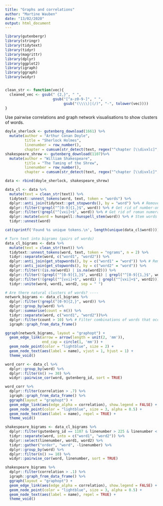 ```yaml
---
title: "Graphs and correlations"
author: "Martine Wauben"
date: "13/02/2020"
output: html_document
---
```



```r
library(gutenbergr)
library(stringr)
library(tidytext)
library(tidyr)
library(magrittr)
library(dplyr)
library(ggplot2)
library(igraph)
library(ggraph)
library(widyr)


clean_str <- function(vec){
  cleaned_vec <- gsub(" {2,}", " ", 
                      gsub("[^a-z0-9-]", " ", 
                           gsub("(\\\\)|(/)", "-", tolower(vec))))
}
```

Use pairwise correlations and graph network visualisations to show clusters of words. 

```r
doyle_sherlock <- gutenberg_download(1661) %>%
  mutate(author = "Arthur Conan Doyle",
         title = "Sherlock Holmes",
         linenumber = row_number(), 
         chapter = cumsum(str_detect(text, regex("^chapter [\\divxlc]", ignore_case = TRUE))))
shakespeare_shrew <- gutenberg_download(1107)%>%
  mutate(author = "William Shakespeare",
         title = "The Taming of the Shrew",
         linenumber = row_number(), 
         chapter = cumsum(str_detect(text, regex("^chapter [\\divxlc]", ignore_case = TRUE))))

data <- rbind(doyle_sherlock, shakespeare_shrew)
```

```r
data_cl <- data %>%
  mutate(text = clean_str(text)) %>%
  tidytext::unnest_tokens(word, text, token = "words") %>%
  dplyr::anti_join(tidytext::get_stopwords(), by = "word") %>% # Remove stop-words
  dplyr::filter(!grepl("^[0-9]{1,}$", word)) %>% # Get rid of number-only 'words'
  dplyr::filter(!grepl("^[vxi]+$", word)) %>% # Get rid of roman numerals
  dplyr::mutate(word = hunspell::hunspell_stem(word)) %>% # Stem words to group better
  tidyr::unnest(word)

cat(sprintf('Found %s unique tokens.\n', length(unique(data_cl$word))))
```

```r
# Turn text into bigrams (pairs of words)
data_cl_bigrams <- data %>%
  mutate(text = clean_str(text)) %>%
  tidytext::unnest_tokens(word, text, token = "ngrams", n = 2) %>%
  tidyr::separate(word, c("word1", "word2")) %>%
  dplyr::anti_join(get_stopwords(), by = c("word1" = "word")) %>% # Remove stop-words
  dplyr::anti_join(get_stopwords(), by = c("word2" = "word")) %>% 
  dplyr::filter(!(is.na(word1) | is.na(word2))) %>%
  dplyr::filter(!(grepl("^[0-9]{1,}$", word1) | grepl("^[0-9]{1,}$", word2))) %>% # Get rid of number-only 'words'
  dplyr::filter(!(grepl("^[vxi]+$", word1) | grepl("^[vxi]+$", word2))) %>% # Get rid of roman numerals
  tidyr::unite(word, word1, word2, sep = " ")
```


```r
# Are there natural clusters of words? ----
network_bigrams <- data_cl_bigrams %>%
  dplyr::filter(!grepl("[0-9]{2,}", word)) %>%
  dplyr::group_by(word) %>%
  dplyr::summarise(count = n()) %>%
  tidyr::separate(word, c("word1", "word2"))%>%
  dplyr::filter(count > 10) %>% # Filter combinations of words that occur quite often
  igraph::graph_from_data_frame()

ggraph(network_bigrams, layout = "graphopt") +
  geom_edge_link(arrow = arrow(length = unit(2, 'mm')), 
                 end_cap = circle(1, 'mm')) + 
  geom_node_point(color = "lightblue", size = 2) +
  geom_node_text(aes(label = name), vjust = 1, hjust = 1) +
  theme_void()
```


```r
word_corr <- data_cl %>%
  dplyr::group_by(word) %>%
  dplyr::filter(n() >= 30) %>%
  widyr::pairwise_cor(word, gutenberg_id, sort = TRUE)

word_corr %>%
  dplyr::filter(correlation > .7) %>%
  igraph::graph_from_data_frame() %>%
  ggraph(layout = "graphopt") +
  geom_edge_link(aes(edge_alpha = correlation), show.legend = FALSE) +
  geom_node_point(color = "lightblue", size = 3, alpha = 0.5) +
  geom_node_text(aes(label = name), repel = TRUE) +
  theme_void()
```

```r
shakespeare_bigrams <- data_cl_bigrams %>%
  dplyr::filter(gutenberg_id == 1107 & linenumber > 225 & linenumber < 3427) %>% # Only Shakespeare (remove legal text)
  tidyr::separate(word, into = c("word1", "word2")) %>%
  dplyr::select(linenumber, word1, word2) %>%
  tidyr::gather("order", "word", -linenumber) %>%
  dplyr::group_by(word) %>%
  dplyr::filter(n() >= 10) %>%
  widyr::pairwise_cor(word, linenumber, sort = TRUE)

shakespeare_bigrams %>%
  dplyr::filter(correlation > .1) %>%
  igraph::graph_from_data_frame() %>%
  ggraph(layout = "graphopt") +
  geom_edge_link(aes(edge_alpha = correlation), show.legend = FALSE) +
  geom_node_point(color = "lightblue", size = 3, alpha = 0.5) +
  geom_node_text(aes(label = name), repel = TRUE) +
  theme_void()
```



